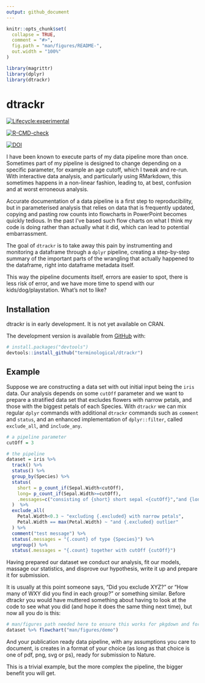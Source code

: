 ```yaml
---
output: github_document
---
```


<!-- README.md is generated from README.Rmd. Please edit that file -->

```r
knitr::opts_chunk$set(
  collapse = TRUE,
  comment = "#>",
  fig.path = "man/figures/README-",
  out.width = "100%"
)

library(magrittr)
library(dplyr)
library(dtrackr)

```

# dtrackr

<!-- badges: start -->
[![Lifecycle:experimental](https://img.shields.io/badge/lifecycle-experimental-orange.svg)](https://www.tidyverse.org/lifecycle/#experimental)

[![R-CMD-check](https://github.com/terminological/dtrackr/workflows/R-CMD-check/badge.svg)](https://github.com/terminological/dtrackr/actions)

[![DOI](https://zenodo.org/badge/335974323.svg)](https://zenodo.org/badge/latestdoi/335974323)
<!-- badges: end -->


I have been known to execute parts of my data pipeline more than once. 
Sometimes part of my pipeline is designed to change depending on a specific parameter, for example an age cutoff, which I tweak and re-run. 
With interactive data analysis, and particularly using RMarkdown, this sometimes happens in a non-linear fashion, leading to, at best, confusion and at worst erroneous analysis.

Accurate documentation of a data pipeline is a first step to reproducibility, but in parameterised analysis that relies on data that is frequently updated, copying and pasting row counts into 
flowcharts in PowerPoint becomes quickly tedious. In the past I've based such flow charts on what I think my code is doing rather than actually what it did, which can lead 
to potential embarrassment.

The goal of `dtrackr` is to take away this pain by instrumenting and monitoring a dataframe through a `dplyr` pipeline, creating a step-by-step summary of the 
important parts of the wrangling that actually happened to the dataframe, right into dataframe metadata itself.

This way the pipeline documents itself, errors are easier to spot, there is less risk of error, and we have more time to spend with our kids/dog/playstation. What's not to like?

## Installation

dtrackr is in early development. It is not yet available on CRAN.

<!-- You can install the released version of dtrackr from [CRAN](https://CRAN.R-project.org) with: -->

<!-- ``` r -->
<!-- install.packages("dtrackr") -->
<!-- ``` -->

The development version is available from [GitHub](https://github.com/) with:

``` r
# install.packages("devtools")
devtools::install_github("terminological/dtrackr")
```
## Example

Suppose we are constructing a data set with out initial input being the `iris` data. Our analysis depends on some `cutOff` parameter and we
want to prepare a stratified data set that excludes flowers with narrow petals, and those with the biggest petals of each Species. With `dtrackr` 
we can mix regular `dplyr` commands with additional `dtrackr` commands such as `comment` and `status`, and an enhanced implementation 
of `dplyr::filter`, called `exclude_all`, and `include_any`.

```r
# a pipeline parameter
cutOff = 3

# the pipeline
dataset = iris %>% 
  track() %>%
  status() %>%
  group_by(Species) %>%
  status(
    short = p_count_if(Sepal.Width<cutOff), 
    long= p_count_if(Sepal.Width>=cutOff), 
    .messages=c("consisting of {short} short sepal <{cutOff}","and {long} long sepal >={cutOff}")
  )  %>%
  exclude_all(
    Petal.Width<0.3 ~ "excluding {.excluded} with narrow petals",
    Petal.Width == max(Petal.Width) ~ "and {.excluded} outlier"
  ) %>%
  comment("test message") %>%
  status(.messages = "{.count} of type {Species}") %>%
  ungroup() %>%
  status(.messages = "{.count} together with cutOff {cutOff}") 
```

Having prepared our dataset we conduct our analysis, fit our models, massage our statistics, and disprove our hypothesis, write it up and prepare it for submission.

It is usually at this point someone says, "Did you exclude XYZ?" or "How many of WXY did you find in each group?" or something similar. Before dtrackr you 
would have muttered something about having to look at the code to see what you did (and hope it does the same thing next time), but now all you do is this: 

```r

# man/figures path needed here to ensure this works for pkgdown and for github
dataset %>% flowchart("man/figures/demo")

```

And your publication ready data pipeline, with any assumptions you care to document, is creates in a format of your choice (as long as that choice is one of pdf, png, svg or ps), ready for submission to Nature. 

This is a trivial example, but the more complex the pipeline, the bigger benefit you will get. 

